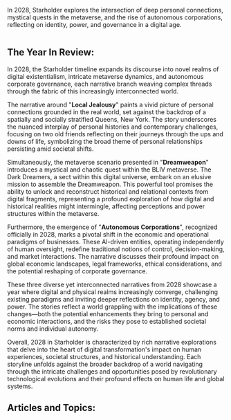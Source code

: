 In 2028, Starholder explores the intersection of deep personal connections, mystical quests in the metaverse, and the rise of autonomous corporations, reflecting on identity, power, and governance in a digital age.

<img src="https://www.blockstar.com/wp-content/uploads/2024/06/2028-dreamweapon.png" alt="" />

## The Year In Review:
In 2028, the Starholder timeline expands its discourse into novel realms of digital existentialism, intricate metaverse dynamics, and autonomous corporate governance, each narrative branch weaving complex threads through the fabric of this increasingly interconnected world.

The narrative around "**Local Jealousy**" paints a vivid picture of personal connections grounded in the real world, set against the backdrop of a spatially and socially stratified Queens, New York. The story underscores the nuanced interplay of personal histories and contemporary challenges, focusing on two old friends reflecting on their journeys through the ups and downs of life, symbolizing the broad theme of personal relationships persisting amid societal shifts.

Simultaneously, the metaverse scenario presented in "**Dreamweapon**" introduces a mystical and chaotic quest within the BLIV metaverse. The Dark Dreamers, a sect within this digital universe, embark on an elusive mission to assemble the Dreamweapon. This powerful tool promises the ability to unlock and reconstruct historical and relational contexts from digital fragments, representing a profound exploration of how digital and historical realities might intermingle, affecting perceptions and power structures within the metaverse.

Furthermore, the emergence of "**Autonomous Corporations**", recognized officially in 2028, marks a pivotal shift in the economic and operational paradigms of businesses. These AI-driven entities, operating independently of human oversight, redefine traditional notions of control, decision-making, and market interactions. The narrative discusses their profound impact on global economic landscapes, legal frameworks, ethical considerations, and the potential reshaping of corporate governance.

These three diverse yet interconnected narratives from 2028 showcase a year where digital and physical realms increasingly converge, challenging existing paradigms and inviting deeper reflections on identity, agency, and power. The stories reflect a world grappling with the implications of these changes—both the potential enhancements they bring to personal and economic interactions, and the risks they pose to established societal norms and individual autonomy.

Overall, 2028 in Starholder is characterized by rich narrative explorations that delve into the heart of digital transformation's impact on human experiences, societal structures, and historical understanding. Each storyline unfolds against the broader backdrop of a world navigating through the intricate challenges and opportunities posed by revolutionary technological evolutions and their profound effects on human life and global systems.

## Articles and Topics:

